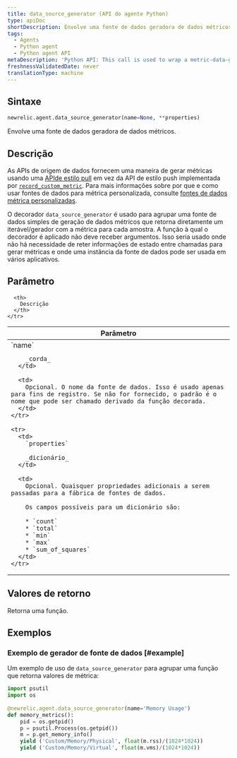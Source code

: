 ```yaml
---
title: data_source_generator (API do agente Python)
type: apiDoc
shortDescription: Envolve uma fonte de dados geradora de dados métricos.
tags:
  - Agents
  - Python agent
  - Python agent API
metaDescription: 'Python API: This call is used to wrap a metric-data-generating data source.'
freshnessValidatedDate: never
translationType: machine
---
```


## Sintaxe

```py
newrelic.agent.data_source_generator(name=None, **properties)
```

Envolve uma fonte de dados geradora de dados métricos.

## Descrição

As APIs de origem de dados fornecem uma maneira de gerar métricas usando uma [APIde estilo pull](/docs/agents/python-agent/supported-features/python-custom-metrics#push-versus-pull-interfaces) em vez da API de estilo push implementada por [`record_custom_metric`](/docs/agents/python-agent/python-agent-api/record_custom_metric). Para mais informações sobre por que e como usar fontes de dados para métrica personalizada, consulte [fontes de dados métrica personalizadas](/docs/agents/python-agent/supported-features/python-custom-metrics#custom-metric-data-sources).

O decorador `data_source_generator` é usado para agrupar uma fonte de dados simples de geração de dados métricos que retorna diretamente um iterável/gerador com a métrica para cada amostra. A função à qual o decorador é aplicado não deve receber argumentos. Isso seria usado onde não há necessidade de reter informações de estado entre chamadas para gerar métricas e onde uma instância da fonte de dados pode ser usada em vários aplicativos.

## Parâmetro

<table>
  <thead>
    <tr>
      <th width="25%">
        Parâmetro
      </th>

      <th>
        Descrição
      </th>
    </tr>
  </thead>

  <tbody>
    <tr>
      <td>
        `name`

        _corda_
      </td>

      <td>
        Opcional. O nome da fonte de dados. Isso é usado apenas para fins de registro. Se não for fornecido, o padrão é o nome que pode ser chamado derivado da função decorada.
      </td>
    </tr>

    <tr>
      <td>
        `properties`

        _dicionário_
      </td>

      <td>
        Opcional. Quaisquer propriedades adicionais a serem passadas para a fábrica de fontes de dados.

        Os campos possíveis para um dicionário são:

        * `count`
        * `total`
        * `min`
        * `max`
        * `sum_of_squares`
      </td>
    </tr>
  </tbody>
</table>

## Valores de retorno

Retorna uma função.

## Exemplos

### Exemplo de gerador de fonte de dados [#example]

Um exemplo de uso de `data_source_generator` para agrupar uma função que retorna valores de métrica:

```py
import psutil
import os
 
@newrelic.agent.data_source_generator(name='Memory Usage')
def memory_metrics():
    pid = os.getpid()
    p = psutil.Process(os.getpid())
    m = p.get_memory_info()
    yield ('Custom/Memory/Physical', float(m.rss)/(1024*1024))
    yield ('Custom/Memory/Virtual', float(m.vms)/(1024*1024))
```
